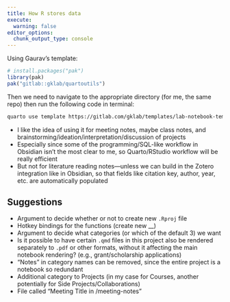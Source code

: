 ```yaml
---
title: How R stores data 
execute:
  warning: false
editor_options: 
  chunk_output_type: console
---
```


Using Gaurav's template:

```r
# install.packages("pak")
library(pak)
pak("gitlab::gklab/quartoutils")
```

Then we need to navigate to the appropriate directory (for me, the same repo) then run the following code in terminal:

```bash
quarto use template https://gitlab.com/gklab/templates/lab-notebook-template-2/-/archive/main/lab-notebook-template-2-main.zip
```

- I like the idea of using it for meeting notes, maybe class notes, and brainstorming/ideation/interpretation/discussion of projects 
- Especially since some of the programming/SQL-like workflow in Obsidian isn't the most clear to me, so Quarto/RStudio workflow will be really efficient 
- But not for literature reading notes---unless we can build in the Zotero integration like in Obsidian, so that fields like citation key, author, year, etc. are automatically populated 

## Suggestions

- Argument to decide whether or not to create new `.Rproj` file 
- Hotkey bindings for the functions (create new __) 
- Argument to decide what categories (or which of the default 3) we want 
- Is it possible to have certain `.qmd` files in this project also be rendered separately to `.pdf` or other formats, without it affecting the main notebook rendering? (e.g., grant/scholarship applications) 
- "Notes" in category names can be removed, since the entire project is a notebook so redundant 
- Additional category to Projects (in my case for Courses, another potentially for Side Projects/Collaborations) 
- File called "Meeting Title in /meeting-notes" 